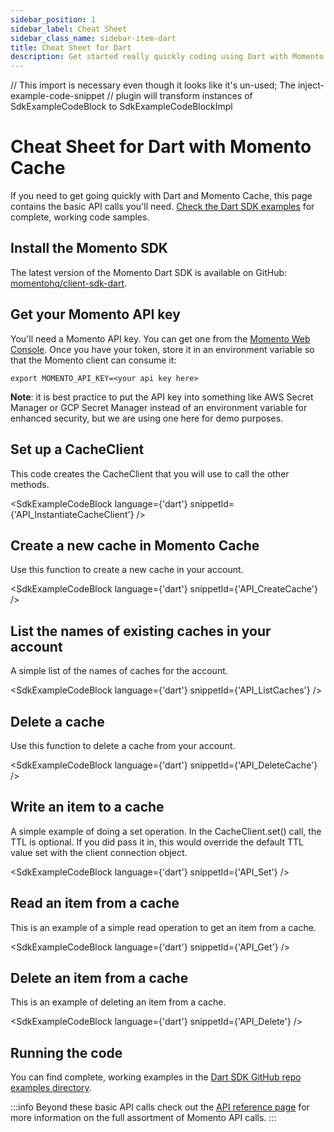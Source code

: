 ```yaml
---
sidebar_position: 1
sidebar_label: Cheat Sheet
sidebar_class_name: sidebar-item-dart
title: Cheat Sheet for Dart
description: Get started really quickly coding using Dart with Momento Cache
---
```


// This import is necessary even though it looks like it's un-used; The inject-example-code-snippet
// plugin will transform instances of SdkExampleCodeBlock to SdkExampleCodeBlockImpl

# Cheat Sheet for Dart with Momento Cache

If you need to get going quickly with Dart and Momento Cache, this page contains the basic API calls you'll need. [Check the Dart SDK examples](https://github.com/momentohq/client-sdk-dart/tree/main/example) for complete, working code samples.

## Install the Momento SDK

The latest version of the Momento Dart SDK is available on GitHub: [momentohq/client-sdk-dart](https://github.com/momentohq/client-sdk-dart).

## Get your Momento API key

You'll need a Momento API key. You can get one from the [Momento Web Console](https://console.gomomento.com/).
Once you have your token, store it in an environment variable so that the Momento client can consume it:

```
export MOMENTO_API_KEY=<your api key here>
```

**Note**: it is best practice to put the API key into something like AWS Secret Manager or GCP Secret Manager instead of an environment variable for enhanced security, but we are using one here for demo purposes.

## Set up a CacheClient
This code creates the CacheClient that you will use to call the other methods.

<SdkExampleCodeBlock language={'dart'} snippetId={'API_InstantiateCacheClient'} />

## Create a new cache in Momento Cache
Use this function to create a new cache in your account.

<SdkExampleCodeBlock language={'dart'} snippetId={'API_CreateCache'} />

## List the names of existing caches in your account
A simple list of the names of caches for the account.

<SdkExampleCodeBlock language={'dart'} snippetId={'API_ListCaches'} />

## Delete a cache
Use this function to delete a cache from your account.

<SdkExampleCodeBlock language={'dart'} snippetId={'API_DeleteCache'} />

## Write an item to a cache
A simple example of doing a set operation. In the CacheClient.set() call, the TTL is optional. If you did pass it in, this would override the default TTL value set with the client connection object.

<SdkExampleCodeBlock language={'dart'} snippetId={'API_Set'} />

## Read an item from a cache
This is an example of a simple read operation to get an item from a cache.

<SdkExampleCodeBlock language={'dart'} snippetId={'API_Get'} />

## Delete an item from a cache
This is an example of deleting an item from a cache.

<SdkExampleCodeBlock language={'dart'} snippetId={'API_Delete'} />

## Running the code

You can find complete, working examples in the [Dart SDK GitHub repo examples directory](https://github.com/momentohq/client-sdk-dart/tree/main/example).

:::info
Beyond these basic API calls check out the [API reference page](/cache/develop/api-reference/index.mdx) for more information on the full assortment of Momento API calls.
:::

